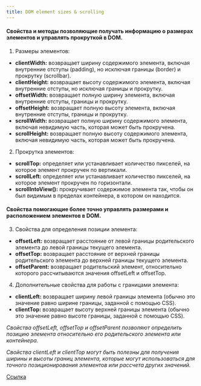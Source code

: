 ```yaml
---
title: DOM element sizes & scrolling
---
```


#### Свойства и методы позволяющие получать информацию о размерах элементов и управлять прокруткой в DOM.

1. Размеры элементов:

- **clientWidth:** возвращает ширину содержимого элемента, включая внутренние отступы (padding), но исключая границы (border) и прокрутку (scrollbar).
- **clientHeight:** возвращает высоту содержимого элемента, включая внутренние отступы, но исключая границы и прокрутку.
- **offsetWidth:** возвращает полную ширину элемента, включая внутренние отступы, границы и прокрутку.
- **offsetHeight:** возвращает полную высоту элемента, включая внутренние отступы, границы и прокрутку.
- **scrollWidth:** возвращает полную ширину содержимого элемента, включая невидимую часть, которая может быть прокручена.
- **scrollHeight:** возвращает полную высоту содержимого элемента, включая невидимую часть, которая может быть прокручена.

2. Прокрутка элементов:

- **scrollTop:** определяет или устанавливает количество пикселей, на которое элемент прокручен по вертикали.
- **scrollLeft:** определяет или устанавливает количество пикселей, на которое элемент прокручен по горизонтали.
- **scrollIntoView():** прокручивает содержимое элемента так, чтобы он был видимым в пределах контейнера, в котором он находится.

#### Свойства помогающие более точно управлять размерами и расположением элементов в DOM.

3. Свойства для определения позиции элемента:

- **offsetLeft:** возвращает расстояние от левой границы родительского элемента до левой границы текущего элемента.
- **offsetTop:** возвращает расстояние от верхней границы родительского элемента до верхней границы текущего элемента.
- **offsetParent:** возвращает родительский элемент, относительно которого рассчитываются значения offsetLeft и offsetTop.

4. Дополнительные свойства для работы с границами элемента:

- **clientLeft:** возвращает ширину левой границы элемента (обычно это значение равно ширине границы, заданной с помощью CSS).
- **clientTop:** возвращает высоту верхней границы элемента (обычно это значение равно высоте границы, заданной с помощью CSS).

_Свойства offsetLeft, offsetTop и offsetParent позволяют определить позицию элемента относительно его родительского элемента или контейнера._

_Свойства clientLeft и clientTop могут быть полезны для получения ширины и высоты границ элемента, которые могут использоваться для точного позиционирования элементов или рассчета других значений._

[Ссылка](https://learn.javascript.ru/size-and-scroll)
